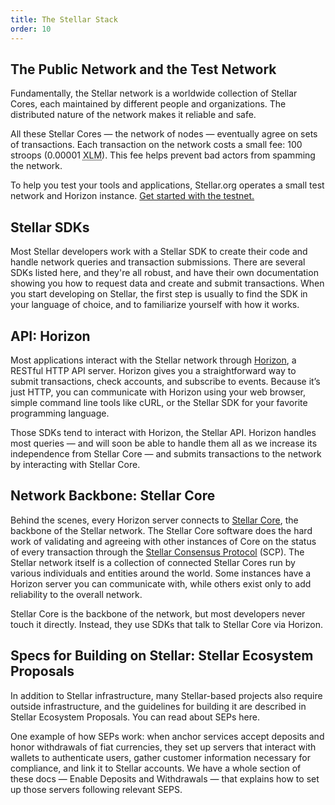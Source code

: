 ```yaml
---
title: The Stellar Stack
order: 10
---
```


## The Public Network and the Test Network

Fundamentally, the Stellar network is a worldwide collection of Stellar Cores, each maintained by different people and organizations. The distributed nature of the network makes it reliable and safe.

All these Stellar Cores — the network of nodes — eventually agree on sets of transactions. Each transaction on the network costs a small fee: 100 stroops (0.00001 <abbr title="Lumens">XLM</abbr>). This fee helps prevent bad actors from spamming the network. 

To help you test your tools and applications, Stellar.org operates a small test network and Horizon instance. [Get started with the testnet.](link)

## Stellar SDKs
Most Stellar developers work with a Stellar SDK to create their code and handle network queries and transaction submissions.  There are several SDKs listed here, and they're all robust, and have their own documentation showing you how to request data and create and submit transactions.  When you start developing on Stellar, the first step is usually to find the SDK in your language of choice, and to familiarize yourself with how it works.

## API: Horizon
Most applications interact with the Stellar network through [Horizon](link), a RESTful HTTP API server. Horizon gives you a straightforward way to submit transactions, check accounts, and subscribe to events. Because it’s just HTTP, you can communicate with Horizon using your web browser, simple command line tools like cURL, or the Stellar SDK for your favorite programming language.

Those SDKs tend to interact with Horizon, the Stellar API.  Horizon handles most queries — and will soon be able to handle them all as we increase its independence from Stellar Core — and submits transactions to the network by interacting with Stellar Core.

## Network Backbone: Stellar Core
Behind the scenes, every Horizon server connects to [Stellar Core](link), the backbone of the Stellar network. The Stellar Core software does the hard work of validating and agreeing with other instances of Core on the status of every transaction through the [Stellar Consensus Protocol](link) (SCP). The Stellar network itself is a collection of connected Stellar Cores run by various individuals and entities around the world. Some instances have a Horizon server you can communicate with, while others exist only to add reliability to the overall network.

Stellar Core is the backbone of the network, but most developers never touch it directly.  Instead, they use SDKs that talk to Stellar Core via Horizon.  

## Specs for Building on Stellar: Stellar Ecosystem Proposals
In addition to Stellar infrastructure, many Stellar-based projects also require outside infrastructure, and the guidelines for building it are described in Stellar Ecosystem Proposals.  You can read about SEPs here.  

One example of how SEPs work: when anchor services accept deposits and honor withdrawals of fiat currencies, they set up servers that interact with wallets to authenticate users, gather customer information necessary for compliance, and link it to Stellar accounts.  We have a whole section of these docs — Enable Deposits and Withdrawals — that explains how to set up those servers following relevant SEPS. 
